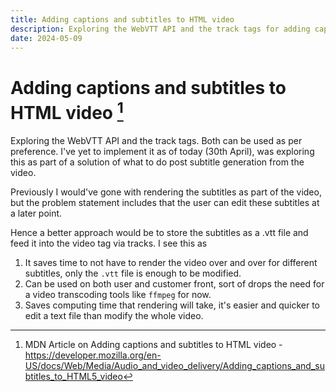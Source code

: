 ```yaml
---
title: Adding captions and subtitles to HTML video
description: Exploring the WebVTT API and the track tags for adding captions and subtitles to HTML video
date: 2024-05-09
---
```


# Adding captions and subtitles to HTML video [^1]

Exploring the WebVTT API and the track tags. Both can be used as per preference. I've yet to implement it as of today (30th April), was exploring this as part of a solution of what to do post subtitle generation from the video.

Previously I would've gone with rendering the subtitles as part of the video, but the problem statement includes that the user can edit these subtitles at a later point.

Hence a better approach would be to store the subtitles as a .vtt file and feed it into the video tag via tracks. I see this as

1. It saves time to not have to render the video over and over for different subtitles, only the `.vtt` file is enough to be modified.
2. Can be used on both user and customer front, sort of drops the need for a video transcoding tools like `ffmpeg` for now.
3. Saves computing time that rendering will take, it's easier and quicker to edit a text file than modify the whole video.

[^1]: MDN Article on Adding captions and subtitles to HTML video - https://developer.mozilla.org/en-US/docs/Web/Media/Audio_and_video_delivery/Adding_captions_and_subtitles_to_HTML5_video
